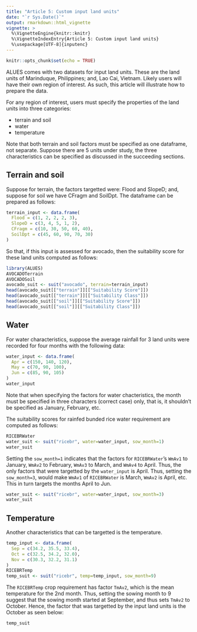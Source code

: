 ```yaml
---
title: "Article 5: Custom input land units"
date: "`r Sys.Date()`"
output: rmarkdown::html_vignette
vignette: >
  %\VignetteEngine{knitr::knitr}
  %\VignetteIndexEntry{Article 5: Custom input land units}
  %\usepackage[UTF-8]{inputenc}
---
```


```r
knitr::opts_chunk$set(echo = TRUE)
```
ALUES comes with two datasets for input land units. These are the land units of Marinduque, Philippines; and, Lao Cai, Vietnam. Likely users will have their own region of interest. As such, this article will illustrate how to prepare the data.

For any region of interest, users must specify the properties of the land units into three categories:

- terrain and soil
- water
- temperature

Note that both terrain and soil factors must be specified as one dataframe, not separate. Suppose there are 5 units under study, the three characteristics can be specified as discussed in the succeeding sections.

## Terrain and soil
Suppose for terrain, the factors targetted were: Flood and SlopeD; and, suppose for soil we have CFragm and SoilDpt. The dataframe can be prepared as follows:
```r
terrain_input <- data.frame(
  Flood = c(1, 2, 2, 2, 3),
  SlopeD = c(3, 4, 5, 1, 2),
  CFragm = c(10, 30, 50, 60, 40),
  SoilDpt = c(45, 60, 90, 70, 30)
)
```
So that, if this input is assessed for avocado, then the suitability score for these land units computed as follows:
```r
library(ALUES)
AVOCADOTerrain
AVOCADOSoil
avocado_suit <- suit("avocado", terrain=terrain_input)
head(avocado_suit[["terrain"]][["Suitability Score"]])
head(avocado_suit[["terrain"]][["Suitability Class"]])
head(avocado_suit[["soil"]][["Suitability Score"]])
head(avocado_suit[["soil"]][["Suitability Class"]])
```

## Water
For water characteristics, suppose the average rainfall for 3 land units were recorded for four months with the following data:
```r
water_input <- data.frame(
  Apr = c(150, 140, 120),
  May = c(70, 90, 100),
  Jun = c(85, 90, 105)
)
water_input
```
Note that when specifying the factors for water chacteristics, the month must be specified in three characters (correct case) only, that is, it shouldn't be specified as January, February, etc. 

The suitability scores for rainfed bunded rice water requirement are computed as follows:
```r
RICEBRWater
water_suit <- suit("ricebr", water=water_input, sow_month=1)
water_suit
```
Setting the `sow_month=1` indicates that the factors for `RICEBRWater`'s `WmAv1` to January, `WmAv2` to February, `WmAv3` to March, and `WmAv4` to April. Thus, the only factors that were targetted by the `water_input` is April. Thus, setting the `sow_month=3`, would make `WmAv1` of `RICEBRWater` is March, `WmAv2` is April, etc. This in turn targets the months April to Jun.
```r
water_suit <- suit("ricebr", water=water_input, sow_month=3)
water_suit
```

## Temperature
Another characteristics that can be targetted is the temperature.
```r
temp_input <- data.frame(
  Sep = c(34.2, 35.5, 33.4),
  Oct = c(32.5, 34.2, 32.0),
  Nov = c(30.3, 32.2, 31.1)
)
RICEBRTemp
temp_suit <- suit("ricebr", temp=temp_input, sow_month=9)
```
The `RICEBRTemp` crop requirement has factor `TmAv2`, which is the mean temperature for the 2nd month. Thus, setting the sowing month to 9 suggest that the sowing month started at September, and thus sets `TmAv2` to October. Hence, the factor that was targetted by the input land units is the October as seen below:
```r
temp_suit
```